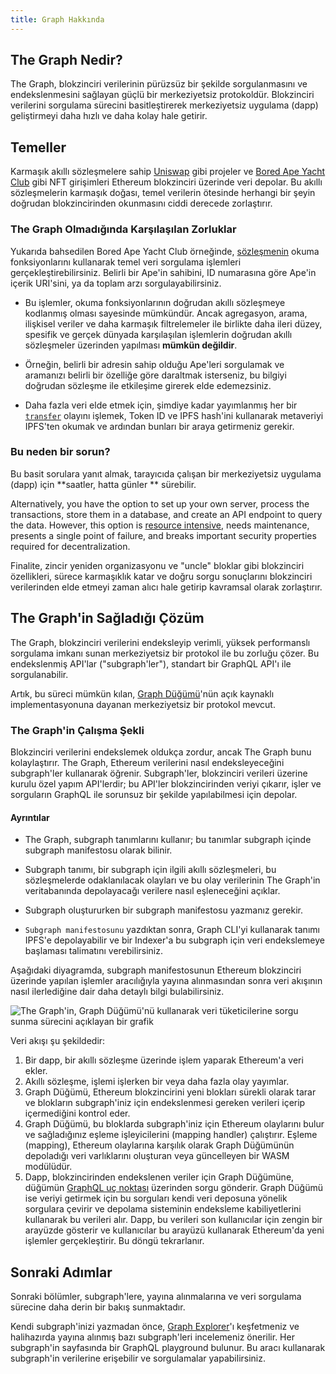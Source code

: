 ```yaml
---
title: Graph Hakkında
---
```


## The Graph Nedir?

The Graph, blokzinciri verilerinin pürüzsüz bir şekilde sorgulanmasını ve endekslenmesini sağlayan güçlü bir merkeziyetsiz protokoldür. Blokzinciri verilerini sorgulama sürecini basitleştirerek merkeziyetsiz uygulama (dapp) geliştirmeyi daha hızlı ve daha kolay hale getirir.

## Temeller

Karmaşık akıllı sözleşmelere sahip [Uniswap](https://uniswap.org/) gibi projeler ve [Bored Ape Yacht Club](https://boredapeyachtclub.com/) gibi NFT girişimleri Ethereum blokzinciri üzerinde veri depolar. Bu akıllı sözleşmelerin karmaşık doğası, temel verilerin ötesinde herhangi bir şeyin doğrudan blokzincirinden okunmasını ciddi derecede zorlaştırır.

### The Graph Olmadığında Karşılaşılan Zorluklar

Yukarıda bahsedilen Bored Ape Yacht Club örneğinde, [sözleşmenin](https://etherscan.io/address/0xbc4ca0eda7647a8ab7c2061c2e118a18a936f13d#code) okuma fonksiyonlarını kullanarak temel veri sorgulama işlemleri gerçekleştirebilirsiniz. Belirli bir Ape'in sahibini, ID numarasına göre Ape'in içerik URI'sini, ya da toplam arzı sorgulayabilirsiniz.

- Bu işlemler, okuma fonksiyonlarının doğrudan akıllı sözleşmeye kodlanmış olması sayesinde mümkündür. Ancak agregasyon, arama, ilişkisel veriler ve daha karmaşık filtrelemeler ile birlikte daha ileri düzey, spesifik ve gerçek dünyada karşılaşılan işlemlerin doğrudan akıllı sözleşmeler üzerinden yapılması **mümkün değildir**.

- Örneğin, belirli bir adresin sahip olduğu Ape'leri sorgulamak ve aramanızı belirli bir özelliğe göre daraltmak isterseniz, bu bilgiyi doğrudan sözleşme ile etkileşime girerek elde edemezsiniz.

- Daha fazla veri elde etmek için, şimdiye kadar yayımlanmış her bir [`transfer`](https://etherscan.io/address/0xbc4ca0eda7647a8ab7c2061c2e118a18a936f13d#code#L1746) olayını işlemek, Token ID ve IPFS hash'ini kullanarak metaveriyi IPFS'ten okumak ve ardından bunları bir araya getirmeniz gerekir.

### Bu neden bir sorun?

Bu basit sorulara yanıt almak, tarayıcıda çalışan bir merkeziyetsiz uygulama (dapp) için **saatler, hatta günler ** sürebilir.

Alternatively, you have the option to set up your own server, process the transactions, store them in a database, and create an API endpoint to query the data. However, this option is [resource intensive](/resources/benefits/), needs maintenance, presents a single point of failure, and breaks important security properties required for decentralization.

Finalite, zincir yeniden organizasyonu ve "uncle" bloklar gibi blokzinciri özellikleri, sürece karmaşıklık katar ve doğru sorgu sonuçlarını blokzinciri verilerinden elde etmeyi zaman alıcı hale getirip kavramsal olarak zorlaştırır.

## The Graph'in Sağladığı Çözüm

The Graph, blokzinciri verilerini endeksleyip verimli, yüksek performanslı sorgulama imkanı sunan merkeziyetsiz bir protokol ile bu zorluğu çözer. Bu endekslenmiş API'lar ("subgraph'ler"), standart bir GraphQL API'ı ile sorgulanabilir.

Artık, bu süreci mümkün kılan, [Graph Düğümü](https://github.com/graphprotocol/graph-node)'nün açık kaynaklı implementasyonuna dayanan merkeziyetsiz bir protokol mevcut.

### The Graph'in Çalışma Şekli

Blokzinciri verilerini endekslemek oldukça zordur, ancak The Graph bunu kolaylaştırır. The Graph, Ethereum verilerini nasıl endeksleyeceğini subgraph'ler kullanarak öğrenir. Subgraph'ler, blokzinciri verileri üzerine kurulu özel yapım API'lerdir; bu API'ler blokzincirinden veriyi çıkarır, işler ve sorguların GraphQL ile sorunsuz bir şekilde yapılabilmesi için depolar.

#### Ayrıntılar

- The Graph, subgraph tanımlarını kullanır; bu tanımlar subgraph içinde subgraph manifestosu olarak bilinir.

- Subgraph tanımı, bir subgraph için ilgili akıllı sözleşmeleri, bu sözleşmelerde odaklanılacak olayları ve bu olay verilerinin The Graph'in veritabanında depolayacağı verilere nasıl eşleneceğini açıklar.

- Subgraph oluştururken bir subgraph manifestosu yazmanız gerekir.

- `Subgraph manifestosunu` yazdıktan sonra, Graph CLI'yi kullanarak tanımı IPFS'e depolayabilir ve bir Indexer'a bu subgraph için veri endekslemeye başlaması talimatını verebilirsiniz.

Aşağıdaki diyagramda, subgraph manifestosunun Ethereum blokzinciri üzerinde yapılan işlemler aracılığıyla yayına alınmasından sonra veri akışının nasıl ilerlediğine dair daha detaylı bilgi bulabilirsiniz.

![The Graph'in, Graph Düğümü'nü kullanarak veri tüketicilerine sorgu sunma sürecini açıklayan bir grafik](/img/graph-dataflow.png)

Veri akışı şu şekildedir:

1.  Bir dapp, bir akıllı sözleşme üzerinde işlem yaparak Ethereum'a veri ekler.
2.  Akıllı sözleşme, işlemi işlerken bir veya daha fazla olay yayımlar.
3.  Graph Düğümü, Ethereum blokzincirini yeni blokları sürekli olarak tarar ve blokların subgraph'iniz için endekslenmesi gereken verileri içerip içermediğini kontrol eder.
4.  Graph Düğümü, bu bloklarda subgraph'iniz için Ethereum olaylarını bulur ve sağladığınız eşleme işleyicilerini (mapping handler) çalıştırır. Eşleme (mapping), Ethereum olaylarına karşılık olarak Graph Düğümünün depoladığı veri varlıklarını oluşturan veya güncelleyen bir WASM modülüdür.
5.  Dapp, blokzincirinden endekslenen veriler için Graph Düğümüne, düğümün [GraphQL uç noktası](https://graphql.org/learn/) üzerinden sorgu gönderir. Graph Düğümü ise veriyi getirmek için bu sorguları kendi veri deposuna yönelik sorgulara çevirir ve depolama sisteminin endeksleme kabiliyetlerini kullanarak bu verileri alır. Dapp, bu verileri son kullanıcılar için zengin bir arayüzde gösterir ve kullanıcılar bu arayüzü kullanarak Ethereum'da yeni işlemler gerçekleştirir. Bu döngü tekrarlanır.

## Sonraki Adımlar

Sonraki bölümler, subgraph'lere, yayına alınmalarına ve veri sorgulama sürecine daha derin bir bakış sunmaktadır.

Kendi subgraph'inizi yazmadan önce, [Graph Explorer](https://thegraph.com/explorer)'ı keşfetmeniz ve halihazırda yayına alınmış bazı subgraph'leri incelemeniz önerilir. Her subgraph'in sayfasında bir GraphQL playground bulunur. Bu aracı kullanarak subgraph'in verilerine erişebilir ve sorgulamalar yapabilirsiniz.
